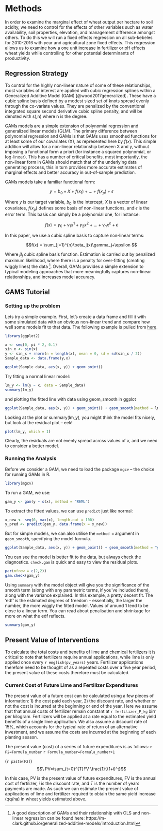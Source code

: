 # Methods {#methods}


In order to examine the marginal effect of wheat output per hectare to soil acidity, we need to control for the effects of other variables such as water availability, soil properties, elevation, and management difference amongst others. To do this we will run a fixed effects regression on all sub-kebeles for 2010-2016 with year and agricultural zone fixed effects. This regression allows us to examine how a one unit increase in fertilizer or pH effects wheat yields while controlling for other potential determinants of productivity. 













## Regression Strategy

To control for the highly non-linear nature of some of these relationships, most variables of interest are applied with cubic regression splines within a Generalized Additive Model (GAM) [@wood2017generalized]. These have a cubic spline basis defined by a modest sized set of knots spread evenly through the co-variate values. They are penalized by the conventional integrated square second derivative cubic spline penalty, and will be denoted with s(,n) where n is the degree. 

GAMs models are a simple extension of polynomial regression and generalized linear models (GLM). The primary difference between polynomial regression and GAMs is that GAMs uses smoothed functions for at least some of our covariates (X), as represented here by $f(x)$. This simple addition will allow for a non-linear relationship between X and y, without imposing a functional form a priori (for instance a squared polynomial, or log-linear). This has a number of critical benefits, most importantly, the non-linear form in GAMs should match that of the underlying data generating process, this in turn provides more accurate estimates of marginal effects and better accuracy in out-of-sample prediction. 

GAMs models take a familiar functional form:

$$y = b_0 + X  +f(x_1)+...+f(x_p)+ \epsilon$$

Where $y$ is our target variable, $b_0$ is the intercept, $X$ is a vector of linear covariates, $f(x_p)$ defines some basis of non-linear functions, and $\epsilon$ is the error term. This basis can simply be a polynomial one, for instance:

$$f(x) = \gamma_0+\gamma_1x^1+\gamma_2x^2+...+\gamma_nx^n+\epsilon$$

In this paper, we use a cubic spline basis to capture non-linear terms:

$$f(x) = \sum_{j=1}^{n}\beta_j(x)\gamma_j+\epsilon $$

Where $\beta_j$ cubic spline basis function.  Estimation is carried out by penalized maximum likelihood, where there is a penalty for over-fitting (creating wiggly lines) the data [^gam]. Overall, GAMs provides a simple extension to typical modeling approaches that more meaningfully captures non-linear relationships, and increases model accuracy. 

 
[^gam]: A good description of GAMs and their relationship with OLS and non-linear regression can be found here: https://m-clark.github.io/generalized-additive-models/introduction.html












## GAMS Tutorial {#gams}
### Setting up the problem

Lets try a simple example. First, let’s create a data frame and fill it with some simulated data with an obvious non-linear trend and compare how well some models fit to that data. The following example is pulled from [here](http://environmentalcomputing.net/intro-to-gams/).

```r
library(ggplot2)

x <- seq(0, pi * 2, 0.1)
sin_x <- sin(x)
y <- sin_x + rnorm(n = length(x), mean = 0, sd = sd(sin_x / 2))
Sample_data <- data.frame(y,x)
```

```r
ggplot(Sample_data, aes(x, y)) + geom_point()
```

Try fitting a normal linear model:

```r
lm_y <- lm(y ~ x, data = Sample_data)
summary(lm_y)
```

and plotting the fitted line with data using geom_smooth in ggplot

```r
ggplot(Sample_data, aes(x, y)) + geom_point() + geom_smooth(method = lm)
```

Looking at the plot or summary(lm_y), you might think the model fits nicely, but look at the residual plot – eek!

```r
plot(lm_y, which = 1)
```

Clearly, the residuals are not evenly spread across values of $x$, and we need to consider a better model.

### Running the Analysis
Before we consider a GAM, we need to load the package `mgcv` – the choice for running GAMs in R.

```r
library(mgcv)
```

To run a GAM, we use:
```r
gam_y <- gam(y ~ s(x), method = "REML")
```

To extract the fitted values, we can use `predict` just like normal:


```r
x_new <- seq(0, max(x), length.out = 100)
y_pred <- predict(gam_y, data.frame(x = x_new))
```

But for simple models, we can also utilise the `method =` argument in `geom_smooth`, specifying the model formula.

```r
ggplot(Sample_data, aes(x, y)) + geom_point() + geom_smooth(method = "gam", formula = y ~s(x))
```

You can see the model is better fit to the data, but always check the diagnostics.
`check.gam` is quick and easy to view the residual plots.

```r
par(mfrow = c(2,2))
gam.check(gam_y)
```

Using `summary` with the model object will give you the significance of the smooth term (along with any parametric terms, if you’ve included them), along with the variance explained. In this example, a pretty decent fit. The ‘edf’ is the estimated degrees of freedom – essentially, the larger the number, the more wiggly the fitted model. Values of around 1 tend to be close to a linear term. You can read about penalisation and shrinkage for more on what the edf reflects.

```r
summary(gam_y)
```














## Present Value of Interventions
To calculate the total costs and benefits of lime and chemical fertilizers it is critical to note that fertilizers require annual applications, while lime is only applied once every `r english(pv_years)` years. Fertilizer applications therefore need to be thought of as a repeated costs over a five year period, the present value of these costs therefore must be calculated.

### Current Cost of Future Lime and Fertilizer Expenditures
The present value of a future cost can be calculated using a few pieces of information: 1) the cost paid each year, 2) the discount rate, and whether or not the cost is incurred at the beginning or end of the year. Here we assume that that annual costs of fertilizer remain constant at `r fertilizer_P_kg` birr per kilogram. Fertilizers will be applied at a rate equal to the estimated yield benefits of a single lime application. We also assume a discount rate of 15%, which accounts for the typical rate of return of an alternative investment, and we assume the costs are incurred at the beginning of each planting season. 

The present value (cost) of a series of future expenditures is as follows: `r F2=Formula_number`  `r Formula_number=Formula_number+1`

(`r paste(F2)`)
$$\ PV=\sum_{t=0}^{T}FV \frac{1}{(1+i)^t}$$

In this case, PV is the present value of future expenditures, FV is the annual cost of fertilizer, *i* is the discount rate, and *T* is the number of years payments are made. As such we can estimate the present value of applications of lime and fertilizer required to obtain the same yield increase (qq/ha) in wheat yields estimated above.

